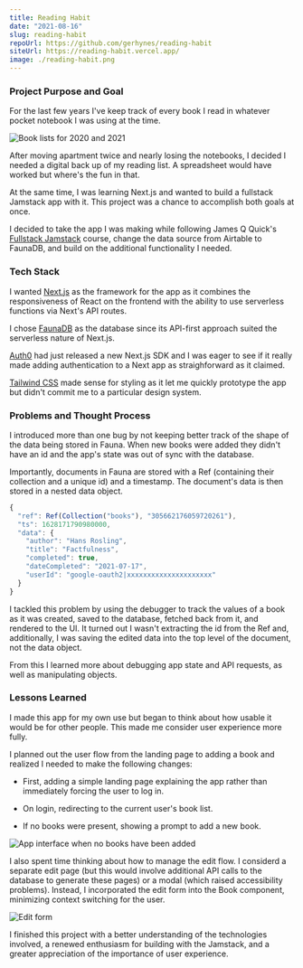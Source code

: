 ---
title: Reading Habit
date: "2021-08-16"
slug: reading-habit
repoUrl: https://github.com/gerhynes/reading-habit
siteUrl: https://reading-habit.vercel.app/
image: ./reading-habit.png
---

### Project Purpose and Goal

For the last few years I've keep track of every book I read in whatever pocket notebook I was using at the time.

![Book lists for 2020 and 2021](./book-lists.png)

After moving apartment twice and nearly losing the notebooks, I decided I needed a digital back up of my reading list. A spreadsheet would have worked but where's the fun in that.

At the same time, I was learning Next.js and wanted to build a fullstack Jamstack app with it. This project was a chance to accomplish both goals at once.

I decided to take the app I was making while following James Q Quick's [Fullstack Jamstack](https://www.youtube.com/watch?v=TNKzKtNTjls) course, change the data source from Airtable to FaunaDB, and build on the additional functionality I needed.

### Tech Stack

I wanted [Next.js](https://nextjs.org/) as the framework for the app as it combines the responsiveness of React on the frontend with the ability to use serverless functions via Next's API routes.

I chose [FaunaDB](https://fauna.com/) as the database since its API-first approach suited the serverless nature of Next.js.

[Auth0](https://auth0.com/) had just released a new Next.js SDK and I was eager to see if it really made adding authentication to a Next app as straighforward as it claimed.

[Tailwind CSS](https://tailwindcss.com/) made sense for styling as it let me quickly prototype the app but didn't commit me to a particular design system.

### Problems and Thought Process

I introduced more than one bug by not keeping better track of the shape of the data being stored in Fauna. When new books were added they didn't have an id and the app's state was out of sync with the database.

Importantly, documents in Fauna are stored with a Ref (containing their collection and a unique id) and a timestamp. The document's data is then stored in a nested data object.

```js
{
  "ref": Ref(Collection("books"), "305662176059720261"),
  "ts": 1628171790980000,
  "data": {
    "author": "Hans Rosling",
    "title": "Factfulness",
    "completed": true,
    "dateCompleted": "2021-07-17",
    "userId": "google-oauth2|xxxxxxxxxxxxxxxxxxxxx"
  }
}
```

I tackled this problem by using the debugger to track the values of a book as it was created, saved to the database, fetched back from it, and rendered to the UI. It turned out I wasn't extracting the id from the Ref and, additionally, I was saving the edited data into the top level of the document, not the data object.

From this I learned more about debugging app state and API requests, as well as manipulating objects.

### Lessons Learned

I made this app for my own use but began to think about how usable it would be for other people. This made me consider user experience more fully.

I planned out the user flow from the landing page to adding a book and realized I needed to make the following changes:

- First, adding a simple landing page explaining the app rather than immediately forcing the user to log in.

- On login, redirecting to the current user's book list.

- If no books were present, showing a prompt to add a new book.

![App interface when no books have been added](./empty-state.png)

I also spent time thinking about how to manage the edit flow. I considerd a separate edit page (but this would involve additional API calls to the database to generate these pages) or a modal (which raised accessibility problems). Instead, I incorporated the edit form into the Book component, minimizing context switching for the user.

![Edit form](./edit-form.png)

I finished this project with a better understanding of the technologies involved, a renewed enthusiasm for building with the Jamstack, and a greater appreciation of the importance of user experience.
